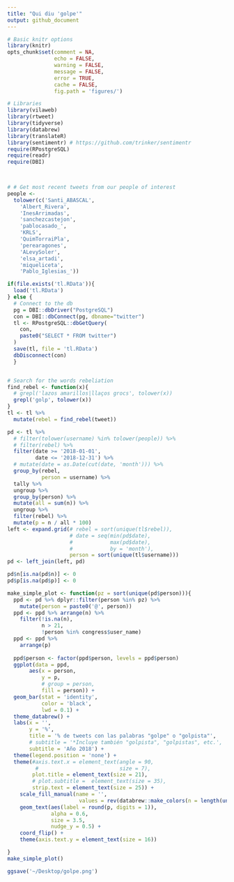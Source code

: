 ```yaml
---
title: "Qui diu 'golpe'"
output: github_document
---
```



```r
# Basic knitr options
library(knitr)
opts_chunk$set(comment = NA, 
               echo = FALSE, 
               warning = FALSE, 
               message = FALSE, 
               error = TRUE, 
               cache = FALSE,
               fig.path = 'figures/')
```



```r
# Libraries
library(vilaweb)
library(rtweet)
library(tidyverse)
library(databrew)
library(translateR)
library(sentimentr) # https://github.com/trinker/sentimentr
require(RPostgreSQL)
require(readr)  
require(DBI)

  
```

```r
# # Get most recent tweets from our people of interest
people <- 
  tolower(c('Santi_ABASCAL',
    'Albert_Rivera',
    'InesArrimadas',
    'sanchezcastejon',
    'pablocasado_',
    'KRLS',
    'QuimTorraiPla',
    'perearagones',
    'ALevySoler',
    'elsa_artadi',
    'miqueliceta',
    'Pablo_Iglesias_'))

if(file.exists('tl.RData')){
  load('tl.RData')
} else {
  # Connect to the db
  pg = DBI::dbDriver("PostgreSQL")
  con = DBI::dbConnect(pg, dbname="twitter")
  tl <- RPostgreSQL::dbGetQuery(
    con,
    paste0("SELECT * FROM twitter")
  )
  save(tl, file = 'tl.RData')  
  dbDisconnect(con)
  }


# Search for the words rebeliation
find_rebel <- function(x){
  # grepl('lazos amarillos|llaços grocs', tolower(x))
  grepl('golp', tolower(x))
}
tl <- tl %>%
  mutate(rebel = find_rebel(tweet))
```

```r
pd <- tl %>%
  # filter(tolower(username) %in% tolower(people)) %>%
  # filter(rebel) %>%
  filter(date >= '2018-01-01',
         date <= '2018-12-31') %>%
  # mutate(date = as.Date(cut(date, 'month'))) %>%
  group_by(rebel,
           person = username) %>%
  tally %>%
  ungroup %>%
  group_by(person) %>%
  mutate(all = sum(n)) %>%
  ungroup %>%
  filter(rebel) %>%
  mutate(p = n / all * 100)
left <- expand.grid(# rebel = sort(unique(tl$rebel)),
                    # date = seq(min(pd$date),
                    #            max(pd$date),
                    #            by = 'month'),
                    person = sort(unique(tl$username)))
pd <- left_join(left, pd)

pd$n[is.na(pd$n)] <- 0
pd$p[is.na(pd$p)] <- 0

make_simple_plot <- function(pz = sort(unique(pd$person))){
  ppd <- pd %>% dplyr::filter(person %in% pz) %>%
    mutate(person = paste0('@', person))
  ppd <- ppd %>% arrange(n) %>%
    filter(!is.na(n),
           n > 21,
           !person %in% congress$user_name)
  ppd <- ppd %>% 
    arrange(p)
  
  ppd$person <- factor(ppd$person, levels = ppd$person)
  ggplot(data = ppd,
       aes(x = person,
           y = p,
           # group = person,
           fill = person)) +
  geom_bar(stat = 'identity',
           color = 'black',
           lwd = 0.1) +
  theme_databrew() +
  labs(x = '',
       y = '%',
       title = '% de tweets con las palabras "golpe" o "golpista"',
       # subtitle = '*Incluye también "golpista", "golpistas", etc.',
       subtitle = 'Año 2018') +
  theme(legend.position = 'none') +
  theme(#axis.text.x = element_text(angle = 90,
         #                          size = 7),
        plot.title = element_text(size = 21),
        # plot.subtitle =  element_text(size = 35),
        strip.text = element_text(size = 25)) +
    scale_fill_manual(name = '',
                       values = rev(databrew::make_colors(n = length(unique(ppd$person)), categorical = FALSE))) +
    geom_text(aes(label = round(p, digits = 1)),
              alpha = 0.6,
              size = 3.5,
              nudge_y = 0.5) +
    coord_flip() +
    theme(axis.text.y = element_text(size = 16))

}
make_simple_plot()

ggsave('~/Desktop/golpe.png')
```